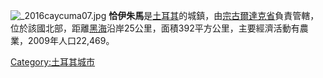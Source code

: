 [[Image:_2016caycuma07.jpg|thumb]]	
'''恰伊朱馬'''是[[土耳其|土耳其]]的城鎮，由[[宗古爾達克省|宗古爾達克省]]負責管轄，位於該國北部，距離[[黑海|黑海]]沿岸25公里，面積392平方公里，主要經濟活動有農業，2009年人口22,469。

{{Turkey-geo-stub}}
[[Category:土耳其城市|Category:土耳其城市]]